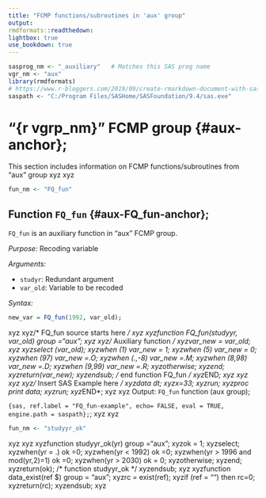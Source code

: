 ```yaml
---
title: "FCMP functions/subroutines in 'aux' group"
output:
rmdformats::readthedown:
lightbox: true
use_bookdown: true
---
```

 
```r
sasprog_nm <- "_auxiliary"   # Matches this SAS prog name
vgr_nm <- "aux"
library(rmdformats)
# https://www.r-bloggers.com/2019/09/create-rmarkdown-document-with-sas-code-and-output-sas-engine/
saspath <- "C:/Program Files/SASHome/SASFoundation/9.4/sas.exe"
```
 
#  "{r vgrp_nm}" FCMP group {#aux-anchor};
 
This section includes information on FCMP functions/subroutines from "aux" group
xyz
xyz
 
```r
fun_nm <- "FQ_fun"
```
 
##  Function `FQ_fun` {#aux-FQ_fun-anchor};
 
<!---  FQ_fun function description --->
`FQ_fun` is an auxiliary function in "aux" FCMP group.
 
_Purpose:_ Recoding variable
 
_Arguments:_
 
* `studyr`: Redundant argument
* `var_old`: Variable to be recoded
 
_Syntax:_
 
```r
new_var = FQ_fun(1992, var_old);
```
 
xyz
xyz/* FQ_fun source starts here */
xyz
xyzfunction FQ_fun(studyyr, var_old) group ="aux";
xyz
xyz/* Auxiliary function */
xyzvar_new = var_old;
xyz
xyzselect (var_old);
xyzwhen (1) var_new = 1;
xyzwhen (5) var_new = 0;
xyzwhen (97) var_new =.O;
xyzwhen (.,-8) var_new =.M;
xyzwhen (8,98) var_new =.D;
xyzwhen (9,99) var_new =.R;
xyzotherwise;
xyzend;
xyzreturn(var_new);
xyzendsub; /* end function FQ_fun */
xyz*END*;
xyz
xyz
xyz
xyz/* Insert SAS Example here */
xyzdata dt;
xyzx=33;
xyzrun;
xyzproc print data;
xyzrun;
xyz*END*;
xyz
xyz
Output: `FQ_fun` function (aux group);
 
```{sas, ref.label = "FQ_fun-example", echo= FALSE, eval = TRUE, engine.path = saspath};
```;
xyz
xyz
 
```r
fun_nm <- "studyyr_ok"
```
 
 
xyz
xyz
xyzfunction studyyr_ok(yr) group ="aux";
xyzok  = 1;
xyzselect;
xyzwhen(yr = .)    ok =0;
xyzwhen(yr < 1992) ok =0;
xyzwhen(yr > 1996 and mod(yr,2)=1) ok =0;
xyzwhen(yr > 2030) ok = 0;
xyzotherwise;
xyzend;
xyzreturn(ok); /* function studyyr_ok */
xyzendsub;
xyz
xyzfunction data_exist(ref $) group = "aux";
xyzrc = exist(ref);
xyzif (ref = "") then rc=0;
xyzreturn(rc);
xyzendsub;
xyz
